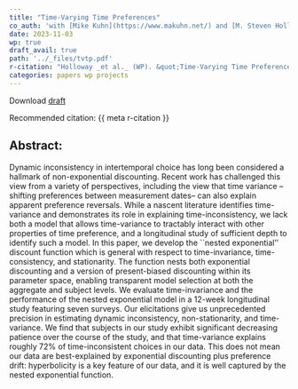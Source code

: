 ```yaml
---
title: "Time-Varying Time Preferences"
co_auth: 'with [Mike Kuhn](https://www.makuhn.net/) and [M. Steven Holloway](https://mstevenholloway.mmm.page/home)'
date: 2023-11-03
wp: true
draft_avail: true
path: '../_files/tvtp.pdf'
r-citation: "Holloway _et al._ (WP). &quot;Time-Varying Time Preferences.&quot; WP."
categories: papers wp projects
---
```


Download [draft]({{meta url}}){.draft-download-btn}

Recommended citation: {{ meta r-citation }}

## Abstract:
Dynamic inconsistency in intertemporal choice has long been considered a hallmark of non-exponential discounting.  Recent work has challenged this view from a variety of perspectives, including the view that time variance --shifting preferences between measurement dates-- can also explain apparent preference reversals.  While a nascent literature identifies time-variance and demonstrates its role in explaining time-inconsistency, we lack both a model that allows time-variance to tractably interact with  other properties of time preference, and a longitudinal study of sufficient depth to identify such a model.  In this paper, we develop the ``nested exponential'' discount function which is general with respect to time-invariance, time-consistency, and stationarity.  The function nests both exponential discounting and a version of present-biased discounting within its parameter space, enabling transparent model selection at both the aggregate and subject levels.  We evaluate time-invariance and the performance of the nested exponential model in a 12-week longitudinal study featuring seven surveys.  Our elicitations give us unprecedented precision in estimating dynamic inconsistency, non-stationarity, and time-variance.  We find that subjects in our study exhibit significant decreasing patience over the course of the study, and that time-variance explains roughly 72\% of time-inconsistent choices in our data.  This does not mean our data are best-explained by exponential discounting plus preference drift: hyperbolicity is a key feature of our data, and it is well captured by the nested exponential function.